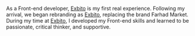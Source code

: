 As a Front-end developer, [Exbito](https://exbito.com) is my first real experience. Following my arrival, we began rebranding as [Exbito](https://exbito.com), replacing the brand Farhad Market.
During my time at [Exbito](https://exbito.com), I developed my Front-end skills and learned to be passionate, critical thinker, and supportive.



